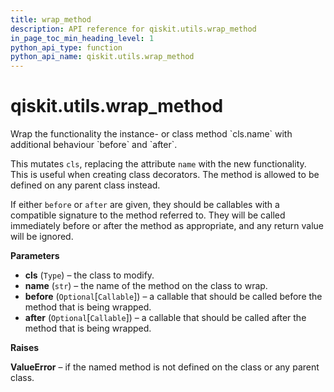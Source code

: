 ```yaml
---
title: wrap_method
description: API reference for qiskit.utils.wrap_method
in_page_toc_min_heading_level: 1
python_api_type: function
python_api_name: qiskit.utils.wrap_method
---
```


<span id="qiskit-utils-wrap-method" />

# qiskit.utils.wrap\_method

<Function id="qiskit.utils.wrap_method" isDedicatedPage={true} github="https://github.com/qiskit/qiskit/tree/stable/0.22/qiskit/utils/classtools.py" signature="wrap_method(cls, name, *, before=None, after=None)">
  Wrap the functionality the instance- or class method `cls.name` with additional behaviour `before` and `after`.

  This mutates `cls`, replacing the attribute `name` with the new functionality. This is useful when creating class decorators. The method is allowed to be defined on any parent class instead.

  If either `before` or `after` are given, they should be callables with a compatible signature to the method referred to. They will be called immediately before or after the method as appropriate, and any return value will be ignored.

  **Parameters**

  *   **cls** (`Type`) – the class to modify.
  *   **name** (`str`) – the name of the method on the class to wrap.
  *   **before** (`Optional`\[`Callable`]) – a callable that should be called before the method that is being wrapped.
  *   **after** (`Optional`\[`Callable`]) – a callable that should be called after the method that is being wrapped.

  **Raises**

  **ValueError** – if the named method is not defined on the class or any parent class.
</Function>

